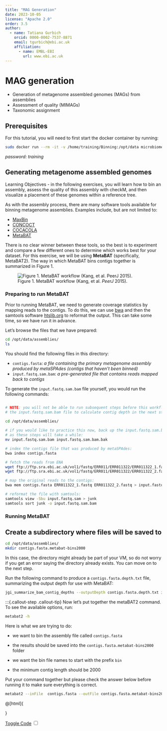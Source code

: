 ```yaml
---
title: "MAG Generation"
date: 2023-10-05
license: "Apache 2.0"
order: 3.5
author:
  - name: Tatiana Gurbich
    orcid: 0000-0002-7537-8871
    email: tgurbich@ebi.ac.uk
    affiliation: 
      - name: EMBL-EBI
        url: www.ebi.ac.uk
---
```


# MAG generation

- Generation of metagenome assembled genomes (MAGs) from assemblies
- Assessment of quality (MIMAGs)
- Taxonomic assignment

Prerequisites
---------------

For this tutorial, you will need to first start the docker container by running:

```bash
sudo docker run --rm -it -v /home/training/Binning:/opt/data microbiomeinformatics/mgnify-ebi-2020-binning
```
*password: training*

Generating metagenome assembled genomes
----------------------------------------

::: {.callout-note}
Learning Objectives - in the following exercises, you will
learn how to bin an assembly, assess the quality of this assembly with
checkM, and then visualize a placement of these genomes within a
reference tree.
:::

::: {.callout-note}
As with the assembly process, there are many software tools available for
binning metagenome assemblies. Examples include, but are not limited to:

- [MaxBin](https://sourceforge.net/projects/maxbin/)
- [CONCOCT](https://github.com/BinPro/CONCOCT)
- [COCACOLA](https://github.com/younglululu/COCACOLA)
- [MetaBAT](https://bitbucket.org/berkeleylab/metabat)

There is no clear winner between these tools, so the best is to
experiment and compare a few different ones to determine which works
best for your dataset. For this exercise, we will be using **MetaBAT**
(specifically, MetaBAT2). The way in which MetaBAT bins contigs together
is summarized in Figure 1.
:::

![Figure 1. MetaBAT workflow (Kang, et al. *PeerJ* 2015).](mags/binning.png)

### Preparing to run MetaBAT

:::{.callout-step .callout-tip}
Prior to running MetaBAT, we need to generate coverage
statistics by mapping reads to the contigs. To do this, we can use [bwa](http://bio-bwa.sourceforge.net/) and then the samtools software
[htslib.org](http://www.htslib.org/) to reformat the
output. This can take some time, so we have run it in advance.
:::

:::{.callout-step .callout-tip}
Let's browse the files that we have prepared:
```bash
cd /opt/data/assemblies/
ls
```

You should find the following files in this directory:

- `contigs.fasta`: *a file containing the primary metagenome assembly produced by metaSPAdes (contigs that haven't been binned)*
- `input.fastq.sam.bam`: *a pre-generated file that contains reads mapped back to contigs*

To generate the `input.fastq.sam.bam` file yourself, you would run the following commands:

```bash

# NOTE: you will not be able to run subsequent steps before this workflow is completed because you need
# the input.fastq.sam.bam file to calculate contig depth in the next step

cd /opt/data/assemblies/
    
# if you would like to practice this now, back up the input.fastq.sam.bam file that we provided first, 
# as these steps will take a while:
mv input.fastq.sam.bam input.fastq.sam.bam.bak

# index the contigs file that was produced by metaSPAdes:
bwa index contigs.fasta

# fetch the reads from ENA
wget ftp://ftp.sra.ebi.ac.uk/vol1/fastq/ERR011/ERR011322/ERR011322_1.fastq.gz
wget ftp://ftp.sra.ebi.ac.uk/vol1/fastq/ERR011/ERR011322/ERR011322_2.fastq.gz

# map the original reads to the contigs:
bwa mem contigs.fasta ERR011322_1.fastq ERR011322_2.fastq > input.fastq.sam

# reformat the file with samtools:
samtools view -Sbu input.fastq.sam > junk 
samtools sort junk -o input.fastq.sam.bam
```
:::


### Running MetaBAT

:::{.callout-step .callout-tip}
# Create a subdirectory where files will be saved to


```bash
cd /opt/data/assemblies/
mkdir contigs.fasta.metabat-bins2000
```
:::

In this case, the directory might already be part of your VM, so do not worry if you get an error saying the directory already exists. You can move on to the next step.


:::{.callout-step .callout-tip}
Run the following command to produce a
`contigs.fasta.depth.txt` file, summarizing the output depth for use with
MetaBAT:

```bash
jgi_summarize_bam_contig_depths --outputDepth contigs.fasta.depth.txt input.fastq.sam.bam
```
:::

:::{.callout-step .callout-tip}
Now let's put together the metaBAT2 command. To see the available options, run:

```bash
metabat2 -h
```

Here is what we are trying to do:  

* we want to bin the assembly file called `contigs.fasta`

* the results should be saved into the `contigs.fasta.metabat-bins2000` folder

* we want the bin file names to start with the prefix `bin`

* the minimum contig length should be 2000

Put your command together but please check the answer below before running it to make sure everything is correct.

::: {.hidden}
```bash
metabat2 --inFile  contigs.fasta --outFile contigs.fasta.metabat-bins2000/bin --abdFile contigs.fasta.depth.txt --minContig 2000
```
:::

@[html]{<style>
  .collapse-content {
    display: none;
  }

  .show-content:checked + .collapse-content {
    display: block;
  }
</style>}

[Toggle Code](#) <input type="checkbox" class="show-content" id="toggle-code">

<div class="collapse-content">
```bash
metabat2 --inFile contigs.fasta --outFile contigs.fasta.metabat-bins2000/bin --abdFile contigs.fasta.depth.txt --minContig 2000

:::

:::{.callout-note}
We set the minimum contig size to 2000 using the `--minContig` parameter.
:::

:::{.callout-note}
Once the binning process is complete, each bin will be
grouped into a multi-fasta file with a name structure of
**bin.[0-9].fa**.
:::

:::{.callout-step .callout-tip}
Inspect the output of the binning process.

```bash
ls contigs.fasta.metabat-bins2000/bin*
```
:::

:::{.callout-question .callout-tip}
How many bins did the process produce?
:::

:::{.callout-question .callout-tip}
How many sequences are in each bin?
:::

Obviously, not all bins will have the same level of accuracy since some
might represent a very small fraction of a potential species present in
your dataset. To further assess the quality of the bins, we will use
[**CheckM**](https://github.com/Ecogenomics/CheckM/wiki).

### Running CheckM

:::{.callout-note}
**CheckM** has its own reference database of single-copy
marker genes. Essentially, based on the proportion of these markers
detected in the bin, the number of copies of each, and how different they
are, it will determine the level of **completeness**, **contamination**,
and **strain heterogeneity** of the predicted genome.
:::

:::{.callout-step .callout-tip}
Before we start, we need to configure CheckM.

```bash
cd /opt/data
mkdir /opt/data/checkm_data
tar -xf checkm_data_2015_01_16.tar.gz -C /opt/data/checkm_data
checkm data setRoot /opt/data/checkm_data
```
:::


This program has some handy tools not only for quality control but also
for taxonomic classification, assessing coverage, building a
phylogenetic tree, etc. The most relevant ones for this exercise are
wrapped into the **lineage_wf** workflow.


:::{.callout-step .callout-tip}
Now run CheckM with the following command:

```bash
cd /opt/data/assemblies
checkm lineage_wf -x fa contigs.fasta.metabat-bins2000 checkm_output --tab_table -f MAGs_checkm.tab --reduced_tree -t 4
```

Due to memory constraints (< 40 GB), we have added the option
`--reduced_tree` to build the phylogeny with a reduced number of
reference genomes.

Once the **lineage_wf** analysis is done, the reference tree can be
found in **checkm_output/storage/tree/concatenated.tre**. 

Additionally, you will have the taxonomic assignment and quality assessment of each
bin in the file **MAGs_checkm.tab** with the corresponding level of
**completeness**, **contamination**, and **strain heterogeneity** (Fig.
2). A quick way to infer the overall quality of the bin is to calculate
the level of **(completeness - 5*contamination)**. You should be aiming for an overall score of at
least **70-80%**.

You can inspect the CheckM output with:

```bash
cat MAGs_checkm.tab
```
:::


![Example output of CheckM](mags/checkm.png)


Before we can visualize and plot the tree, we will need to convert the
reference ID names used by CheckM to taxon names. We have already
prepared a mapping file for renaming the tree (**rename_list.tab**). We
can then do this easily with the [**newick utilities**](http://cegg.unige.ch/newick_utils).

:::{.callout-step .callout-tip}
To do this, run the following command:

```bash
cd /opt/data/
nw_rename assemblies/checkm_output/storage/tree/concatenated.tre assemblies/rename_list.tab > renamed.tree
```
:::

## Visualizing the phylogenetic tree


We will now plot and visualize the tree we have produced. A quick and
user-friendly way to do this is to use the web-based **interactive Tree
of Life** [**iTOL**](http://itol.embl.de/index.shtml)


**iTOL** only takes in newick formatted trees, so we need to quickly
reformat the tree with [**FigTree**](http://tree.bio.ed.ac.uk/software/figtree/).

:::{.callout-step .callout-tip}
In order to open **FigTree**, open a new terminal window (without docker) and type `figtree`
:::


:::{.callout-step .callout-tip}
Open the **renamed.tree** file with **FigTree** (**File -> Open**) (file is in `/home/training/Binning`) and then
select from the toolbar **File -> Export Trees**. In the **Tree file
format** select **Newick** and export the file as **renamed.nwk** (or choose a name you will recognise if you plan to use the shared account described below).
:::

:::{.callout-step .callout-tip}
To use **iTOL** you will need a user account. For the
purpose of this tutorial we have already created one for you with an
example tree.
:::

The login is as follows:

**User:**  *EBI_training*

**Password:**  *EBI_training*

After you login, just click on **My Trees** in the toolbar at the top
and select

**IBD_checkm.nwk** from the **Imported trees** workspace.

Alternatively, if you want to create your own account and plot the tree
yourself follow these steps:

1. After you have created and logged in to your account go to **My Trees**
2. From there select **Upload tree files** and upload the tree you exported from **FigTree**
3. Once uploaded, click the tree name to visualize the plot
4. To colour the clades and the outside circle according to the phylum of each strain, drag and drop the files **iTOL_clades.txt** and 	**iTOL_ocircles.txt** present in /home/training/Data/Binning/iTOL_Files/ into the browser window

Once that is done, all the reference genomes used by **CheckM** will be
coloured according to their phylum name, while all the other ones left
blank correspond to the **target genomes** we placed in the tree.
Highlighting each tip of the phylogeny will let you see the whole
taxon/sample name. Feel free to play around with the plot.

:::{.callout-question .callout-tip}
Does the CheckM taxonomic classification make sense? What about the unknowns? What is their most likely taxon?
:::
